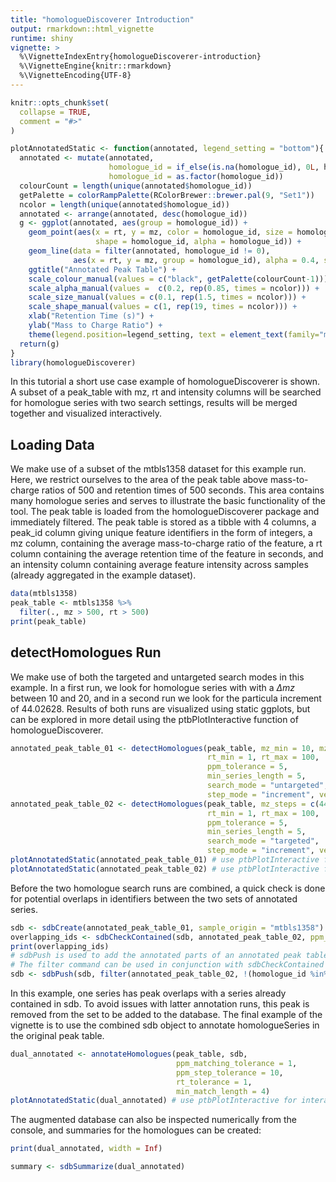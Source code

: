 ```yaml
---
title: "homologueDiscoverer Introduction"
output: rmarkdown::html_vignette
runtime: shiny
vignette: >
  %\VignetteIndexEntry{homologueDiscoverer-introduction}
  %\VignetteEngine{knitr::rmarkdown}
  %\VignetteEncoding{UTF-8}
---
```


```r
knitr::opts_chunk$set(
  collapse = TRUE,
  comment = "#>"
)

plotAnnotatedStatic <- function(annotated, legend_setting = "bottom"){
  annotated <- mutate(annotated,
                      homologue_id = if_else(is.na(homologue_id), 0L, homologue_id),
                      homologue_id = as.factor(homologue_id))
  colourCount = length(unique(annotated$homologue_id))
  getPalette = colorRampPalette(RColorBrewer::brewer.pal(9, "Set1"))
  ncolor = length(unique(annotated$homologue_id))
  annotated <- arrange(annotated, desc(homologue_id))
  g <- ggplot(annotated, aes(group = homologue_id)) +
    geom_point(aes(x = rt, y = mz, color = homologue_id, size = homologue_id,
                   shape = homologue_id, alpha = homologue_id)) +
    geom_line(data = filter(annotated, homologue_id != 0),
              aes(x = rt, y = mz, group = homologue_id), alpha = 0.4, size = 0.1) +
    ggtitle("Annotated Peak Table") +
    scale_colour_manual(values = c("black", getPalette(colourCount-1))) +
    scale_alpha_manual(values =  c(0.2, rep(0.85, times = ncolor))) +
    scale_size_manual(values = c(0.1, rep(1.5, times = ncolor))) +
    scale_shape_manual(values = c(1, rep(19, times = ncolor))) +
    xlab("Retention Time (s)") +
    ylab("Mass to Charge Ratio") +
    theme(legend.position=legend_setting, text = element_text(family="mono"))
  return(g)
}
library(homologueDiscoverer)
```

In this tutorial a short use case example of homologueDiscoverer is shown. A subset of a peak_table with mz, rt and intensity columns will be searched for homologue series with two search settings, results will be merged together and visualized interactively.

## Loading Data

We make use of a subset of the mtbls1358 dataset for this example run. Here, we restrict ourselves to the area of the peak table above mass-to-charge ratios of 500 and retention times of 500 seconds. This area contains many homologue series and serves to illustrate the basic functionality of the tool. The peak table is loaded from the homologueDiscoverer package and immediately filtered. The peak table is stored as a tibble with 4 columns, a peak_id column giving unique feature identifiers in the form of integers, a mz column, containing the average mass-to-charge ratio of the feature, a rt column containing the average retention time of the feature in seconds, and an intensity column containing average feature intensity across samples (already aggregated in the example dataset).

```r
data(mtbls1358)
peak_table <- mtbls1358 %>%
  filter(., mz > 500, rt > 500)
print(peak_table)
```

## detectHomologues Run

We make use of both the targeted and untargeted search modes in this example. In a first run, we look for homologue series with with a $\Delta mz$ between 10 and 20, and in a second run we look for the particula increment of 44.02628. Results of both runs are visualized using static ggplots, but can be explored in more detail using the ptbPlotInteractive function of homologueDiscoverer.

```r
annotated_peak_table_01 <- detectHomologues(peak_table, mz_min = 10, mz_max = 20, 
                                            rt_min = 1, rt_max = 100, 
                                            ppm_tolerance = 5, 
                                            min_series_length = 5,
                                            search_mode = "untargeted", 
                                            step_mode = "increment", verbose = F)
annotated_peak_table_02 <- detectHomologues(peak_table, mz_steps = c(44.02628),
                                            rt_min = 1, rt_max = 100, 
                                            ppm_tolerance = 5, 
                                            min_series_length = 5,
                                            search_mode = "targeted", 
                                            step_mode = "increment", verbose = F)
plotAnnotatedStatic(annotated_peak_table_01) # use ptbPlotInteractive for interactive plot.
plotAnnotatedStatic(annotated_peak_table_02) # use ptbPlotInteractive for interactive plot.
```

Before the two homologue search runs are combined, a quick check is done for potential overlaps in identifiers between the two sets of annotated series.

```r
sdb <- sdbCreate(annotated_peak_table_01, sample_origin = "mtbls1358")
overlapping_ids <- sdbCheckContained(sdb, annotated_peak_table_02, ppm_tolerance = 0.5, rt_tolerance = 0.5)
print(overlapping_ids)
# sdbPush is used to add the annotated parts of an annotated peak table to an existing database. 
# The filter command can be used in conjunction with sdbCheckContained to avoid overlapping series.
sdb <- sdbPush(sdb, filter(annotated_peak_table_02, !(homologue_id %in% overlapping_ids)))
```

In this example, one series has peak overlaps with a series already contained in sdb. To avoid issues with latter annotation runs, this peak is removed from the set to be added to the database. The final example of the vignette is to use the combined sdb object to annotate homologueSeries in the original peak table.

```r
dual_annotated <- annotateHomologues(peak_table, sdb, 
                                     ppm_matching_tolerance = 1, 
                                     ppm_step_tolerance = 10, 
                                     rt_tolerance = 1,
                                     min_match_length = 4)
plotAnnotatedStatic(dual_annotated) # use ptbPlotInteractive for interactive plot.
```

The augmented database can also be inspected numerically from the console, and summaries for the homologues can be created:

```r
print(dual_annotated, width = Inf)

summary <- sdbSummarize(dual_annotated)
```

